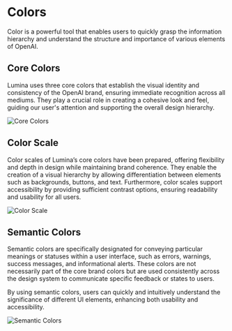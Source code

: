 
<Meta name="Colors" title="Tokens/Colors" />

# Colors

Color is a powerful tool that enables users to quickly grasp the information hierarchy and understand the structure and importance of various elements of OpenAI.

## Core Colors

Lumina uses three core colors that establish the visual identity and consistency of the OpenAI brand, ensuring immediate recognition across all mediums. They play a crucial role in creating a cohesive look and feel, guiding our user's attention and supporting the overall design hierarchy.

![Core Colors](/images/bg-7.png)

## Color Scale

Color scales of Lumina’s core colors have been prepared, offering flexibility and depth in design while maintaining brand coherence. They enable the creation of a visual hierarchy by allowing differentiation between elements such as backgrounds, buttons, and text. Furthermore, color scales support accessibility by providing sufficient contrast options, ensuring readability and usability for all users.

![Color Scale](/images/bg-8.png)

## Semantic Colors

Semantic colors are specifically designated for conveying particular meanings or statuses within a user interface, such as errors, warnings, success messages, and informational alerts. These colors are not necessarily part of the core brand colors but are used consistently across the design system to communicate specific feedback or states to users.

By using semantic colors, users can quickly and intuitively understand the significance of different UI elements, enhancing both usability and accessibility.

![Semantic Colors](/images/bg-9.png)
